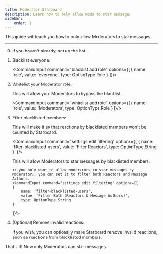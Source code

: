 ```yaml
---
title: Moderator Starboard
description: Learn how to only allow mods to star messages
sidebar:
    order: 1
---
```



This guide will teach you how to only allow Moderators to star messages.

---

<Steps>

0.  If you haven't already, set up the bot.

    <LinkCard title="Getting Started" href="../getting-started"/>

1.  Blacklist everyone:

    <CommandInput command="blacklist add role" options={[
        {
            name: 'role',
            value: 'everyone',
            type: OptionType.Role
        }
    ]}/>

2.  Whitelist your Moderator role:

    This will allow your Moderators to bypass the blacklist.

    <CommandInput command="whitelist add role" options={[
        {
            name: 'role',
            value: 'Moderators',
            type: OptionType.Role
        }
    ]}/>

3.  Filter blacklisted members:

    This will make it so that reactions by blacklisted members won't be counted by Starboard.

    <CommandInput command="settings edit filtering" options={[
        {
            name: 'filter-blacklisted-users',
            value: 'Filter Reactors',
            type: OptionType.String
        }
    ]}/>

    <Aside type="note">
        This will allow Moderators to star messages by blacklisted members.
        
        If you only want to allow Moderators to star messages by Moderators, you can set it to filter both Reactors and Message Authors.
        <CommandInput command="settings edit filtering" options={[
        {
            name: 'filter-blacklisted-users',
            value: 'Filter Both (Reactors & Message Authors)',
            type: OptionType.String
        }
    ]}/>
    </Aside>

4.  (Optional) Remove invalid reactions:

    <Aside type="tip">
         If you wish, you can optionally make Starboard remove invalid reactions, such as reactions from blacklisted members.
         <CommandInput command="settings edit filtering" options={[
            {
                name: 'remove-invalid-reactions',
                value: 'True',
                type: OptionType.Boolean,
            }
         ]}/>
    </Aside>

</Steps>

That's it!  Now only Moderators can star messages.
